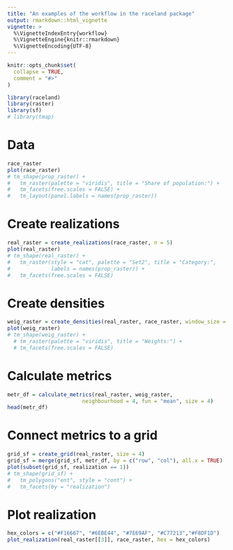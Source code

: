 ```yaml
---
title: "An examples of the workflow in the raceland package"
output: rmarkdown::html_vignette
vignette: >
  %\VignetteIndexEntry{workflow}
  %\VignetteEngine{knitr::rmarkdown}
  %\VignetteEncoding{UTF-8}
---
```


```r
knitr::opts_chunk$set(
  collapse = TRUE,
  comment = "#>"
)
```

```r
library(raceland)
library(raster)
library(sf)
# library(tmap)
```

# Data

<!-- data intro -->
<!-- describe the data -->

```r
race_raster
plot(race_raster)
# tm_shape(prop_raster) + 
#   tm_raster(palette = "viridis", title = "Share of population:") +
#   tm_facets(free.scales = FALSE) +
# 	tm_layout(panel.labels = names(prop_raster))
```

# Create realizations

```r
real_raster = create_realizations(race_raster, n = 5)
plot(real_raster)
# tm_shape(real_raster) + 
#   tm_raster(style = "cat", palette = "Set2", title = "Category:", 
#             labels = names(prop_raster)) +
#   tm_facets(free.scales = FALSE)
```

# Create densities

```r
weig_raster = create_densities(real_raster, race_raster, window_size = 4)
plot(weig_raster)
# tm_shape(weig_raster) +
  # tm_raster(palette = "viridis", title = "Weights:") +
  # tm_facets(free.scales = FALSE)
```

# Calculate metrics

```r
metr_df = calculate_metrics(real_raster, weig_raster,
                        neighbourhood = 4, fun = "mean", size = 4)
head(metr_df)
```

# Connect metrics to a grid

```r
grid_sf = create_grid(real_raster, size = 4)
grid_sf = merge(grid_sf, metr_df, by = c("row", "col"), all.x = TRUE)
plot(subset(grid_sf, realization == 1))
# tm_shape(grid_sf) +
#   tm_polygons("ent", style = "cont") +
#   tm_facets(by = "realization")
```

# Plot realization

```r
hex_colors = c("#F16667", "#6EBE44", "#7E69AF", "#C77213","#F8DF1D")
plot_realization(real_raster[[3]], race_raster, hex = hex_colors)
```

